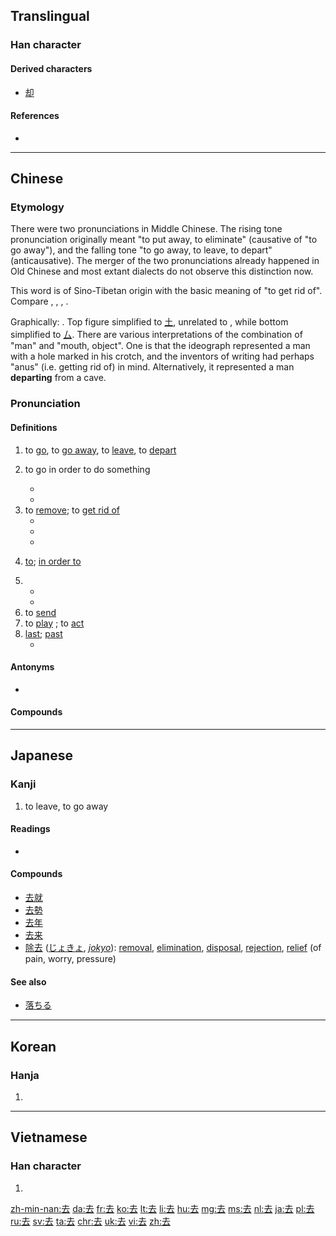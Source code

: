 ==Translingual==
{{stroke order|type=animate}}

===Han character===
{{Han char|rn=28|rad=厶|as=03|sn=5|four=4073<sub>1</sub>|canj=土戈 (GI)|ids=⿱[[土]][[厶]]}}

====Derived characters====
* [[却]]

====References====
* {{Han ref|kx=0164.100|dkj=03070|dj=0372.070|hdz=10384.080|uh=53BB|ud=21435|bh=A568|bd=42344}}

----

==Chinese==
{{zh-hanzi-box|[[去]]}}

===Etymology===
There were two pronunciations in Middle Chinese. The rising tone pronunciation originally meant "to put away, to eliminate" (causative of "to go away"), and the falling tone "to go away, to leave, to depart" (anticausative). The merger of the two pronunciations already happened in Old Chinese and most extant dialects do not observe this distinction now.

This word is of Sino-Tibetan origin with the basic meaning of "to get rid of". Compare {{etyl|bo|-}} {{m|bo|སྐྱག་པ||to spend, to lay out; dung, excrement}}, {{m|bo|རྐྱག||dirt, excrement}}, {{etyl|my|-}} {{m|my|ကျ||to fall, to become low}}, {{m|my|ချ||to put down, to bring down, to lower}}.

Graphically: {{Han compound|大|t1=man|口|t2=mouth, object|ls=ic}}. Top figure simplified to [[土]], unrelated to {{term|士||scholar, gentleman|sc=Hani}}, while bottom simplified to [[厶]]. There are various interpretations of the combination of "man" and "mouth, object". One is that the ideograph represented a man with a hole marked in his crotch, and the inventors of writing had perhaps "anus" (i.e. getting rid of) in mind. Alternatively, it represented a man '''departing''' from a cave.

===Pronunciation===
{{zh-pron
|m=qù
|c=heoi3
|h=pfs=hi
|mn=khì/khù
|w=2qi,2qy
|mc=y
|oc=y
|ma=y
|cat=v,a
}}

====Definitions====
{{zh-verb}}

# to [[go]], to [[go away]], to [[leave]], to [[depart]]
#: {{zh-usex|你 去 哪兒{r}？|Where are you going?|link=yes}}
# {{context|before or after a verb|lang=zh}}  to go in order to do something
#* {{zh-usex|他 到 辦公室 去 請假。|He went to the office to ask for leave.|link=y}}
#* {{zh-usex|他 去 釣魚 了，而 沒 去 打 網球。|He went fishing instead of playing tennis.|link=y}}
# to [[remove]]; to [[get rid of]]
#* {{zh-usex|去掉|to remove|link=y}}
#* {{zh-usex|脱去|to throw off|link=y}}
#* {{zh-usex|拆去|to remove, to take off|link=y}} 
# {{context|between two verbs|lang=zh}} [[to]]; [[in order to]]
# {{n-g|(used after a verb of motion to indicates movement away from the speaker)}}
#* {{zh-usex|下去|to go down ( compare {{zh-l|下來/下来|to come down}} )|link=y}}
#* {{zh-usex|送 去|to send away|link=y}}
# to [[send]]
# to [[play]] {{qualifier|a part, a character}}; to [[act]]
# [[last]]; [[past]]
#* {{zh-usex|去年|last year|link=y}}

====Antonyms====
* {{zh-l|來/来|to come, next}}

====Compounds====
{{der3
| {{zh-l|去年}}
| {{zh-l|去病}}
| {{zh-l|去處/去处|qùchù}}
| {{zh-l|去粗取精}}
| {{zh-l|去掉}}
| {{zh-l|去根}}
| {{zh-l|去寒}}
| {{zh-l|去火}}
| {{zh-l|去留}}
| {{zh-l|去路|qùlù}}
| {{zh-l|去你的|qù nǐ de}}
| {{zh-l|去年|qùnián}}
| {{zh-l|去任}}
| {{zh-l|去聲/去声}}
| {{zh-l|去世|qùshì}}
| {{zh-l|去暑}}
| {{zh-l|去偽存真/去伪存真}}
| {{zh-l|去污}}
| {{zh-l|去向}}
| {{zh-l|去雜去劣/去杂去劣}}
| {{zh-l|去職/去职}}
}}

{{zh-cat|Beginning}}

----

==Japanese==

===Kanji===
{{ja-kanji|grade=3|rs=厶03}}
# to leave, to go away

====Readings====
* {{ja-readings|goon=[[こ]] (ko)|kanon=[[きょ]] (kyo)|kun=[[さる]] (saru), [[いぬ]] (inu) }}

====Compounds====
* [[去就]]
* [[去勢]]
* [[去年]]
* [[去来]]
* [[除去]] ([[じょきょ]], ''[[jokyo]]''): [[removal]], [[elimination]], [[disposal]], [[rejection]], [[relief]] (of pain, worry, pressure)

====See also====
* [[落ちる]]

----

==Korean==

===Hanja===
{{ko-hanja|hangeul=거|rv=geo|mr=kŏ}}

# {{defn|lang=ko|sort=厶03}}

----

==Vietnamese==

===Han character===
{{vi-hantu|[[khứ]], [[khử]]|rs=厶03}}

# {{defn|lang=vi|sort=厶03}}

[[zh-min-nan:去]]
[[da:去]]
[[fr:去]]
[[ko:去]]
[[lt:去]]
[[li:去]]
[[hu:去]]
[[mg:去]]
[[ms:去]]
[[nl:去]]
[[ja:去]]
[[pl:去]]
[[ru:去]]
[[sv:去]]
[[ta:去]]
[[chr:去]]
[[uk:去]]
[[vi:去]]
[[zh:去]]